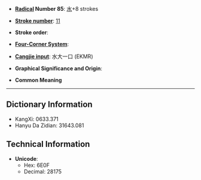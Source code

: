 * '''[[Wiktionary:Chinese radical index| Radical]] Number 85''': [[Wiktionary:Chinese radical index 水|水]]+8 strokes

* '''[[Wiktionary:Chinese total strokes index|Stroke number]]''': [[Wiktionary:Chinese total strokes index 11|11]]

* '''Stroke order''': 

* '''[[Wiktionary:Chinese four corner index|Four-Corner System]]''': 

* '''[[Wiktionary:Chinese Cangjie index|Cangjie input]]''': 水大一口 (EKMR)

* '''Graphical Significance and Origin''': 

* '''Common Meaning'''

----

== Dictionary Information ==

* KangXi: 0633.371
* Hanyu Da Zidian: 31643.081

== Technical Information ==

* '''Unicode''':
** Hex: 6E0F
** Decimal: 28175